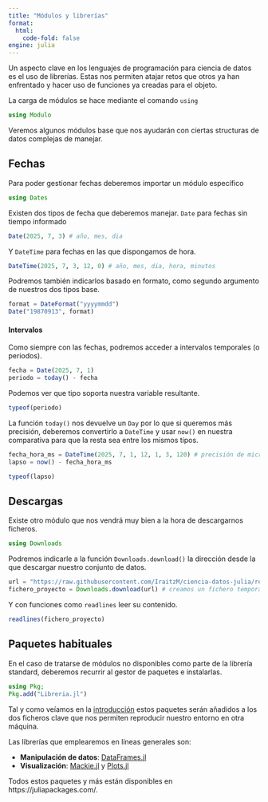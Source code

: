 ```yaml
---
title: "Módulos y librerías"
format:
  html:
    code-fold: false
engine: julia
---
```


Un aspecto clave en los lenguajes de programación para ciencia de datos es el uso de librerías. Estas nos permiten atajar retos que otros ya han enfrentado y hacer uso de funciones ya creadas para el objeto.

La carga de módulos se hace mediante el comando `using`

```julia
using Modulo
```

Veremos algunos módulos base que nos ayudarán con ciertas structuras de datos complejas de manejar.

## Fechas

Para poder gestionar fechas deberemos importar un módulo específico

```julia
using Dates
```

Existen dos tipos de fecha que deberemos manejar. `Date` para fechas sin tiempo informado

```julia
Date(2025, 7, 3) # año, mes, dia
```

Y `DateTime` para fechas en las que dispongamos de hora.

```julia
DateTime(2025, 7, 3, 12, 0) # año, mes, dia, hora, minutos
```

Podremos también indicarlos basado en formato, como segundo argumento de nuestros dos tipos base.

```julia
format = DateFormat("yyyymmdd")
Date("19870913", format)
```

#### Intervalos

Como siempre con las fechas, podremos acceder a intervalos temporales (o periodos).

```julia
fecha = Date(2025, 7, 1) 
periodo = today() - fecha
```

Podemos ver que tipo soporta nuestra variable resultante.

```julia
typeof(periodo)
```

La función `today()` nos devuelve un `Day` por lo que si queremos más precisión, deberemos convertirlo a `DateTime` y usar `now()` en nuestra comparativa para que la resta sea entre los mismos tipos.

```julia
fecha_hora_ms = DateTime(2025, 7, 1, 12, 1, 3, 120) # precisión de microsegundos 
lapso = now() - fecha_hora_ms
```

```julia
typeof(lapso)
```

## Descargas

Existe otro módulo que nos vendrá muy bien a la hora de descargarnos ficheros.

```julia
using Downloads
```

Podremos indicarle a la función `Downloads.download()` la dirección desde la que descargar nuestro conjunto de datos.

```julia
url = "https://raw.githubusercontent.com/IraitzM/ciencia-datos-julia/refs/heads/main/Project.toml"
fichero_proyecto = Downloads.download(url) # creamos un fichero temporal
```

Y con funciones como `readlines` leer su contenido.
```julia
readlines(fichero_proyecto)
```

## Paquetes habituales

En el caso de tratarse de módulos no disponibles como parte de la librería standard, deberemos recurrir al gestor de paquetes e instalarlas.

```julia
using Pkg;
Pkg.add("Libreria.jl")
```

Tal y como veíamos en la [introducción](../../intro.qmd#crear-un-proyecto) estos paquetes serán añadidos a los dos ficheros clave que nos permiten reproducir nuestro entorno en otra máquina.

Las librerías que emplearemos en líneas generales son:

* **Manipulación de datos**: [DataFrames.jl](https://dataframes.juliadata.org/stable/)
* **Visualización**: [Mackie.jl](https://docs.makie.org/stable/) y [Plots.jl](https://docs.juliaplots.org/stable/)

Todos estos paquetes y más están disponibles en https://juliapackages.com/. 